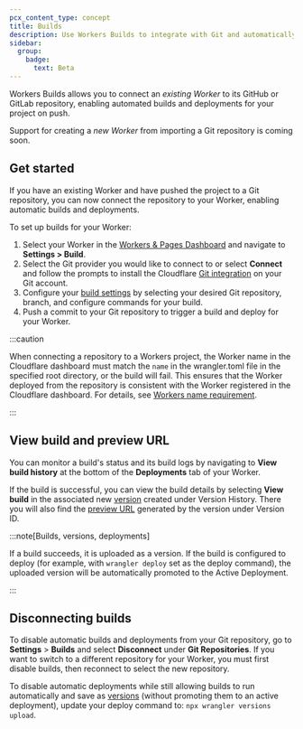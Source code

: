 ```yaml
---
pcx_content_type: concept
title: Builds
description: Use Workers Builds to integrate with Git and automatically build and deploy your Worker when pushing a change
sidebar:
  group:
    badge:
      text: Beta
---
```


Workers Builds allows you to connect an _existing Worker_ to its GitHub or GitLab repository, enabling automated builds and deployments for your project on push.

Support for creating a _new Worker_ from importing a Git repository is coming soon.

## Get started

If you have an existing Worker and have pushed the project to a Git repository, you can now connect the repository to your Worker, enabling automatic builds and deployments.

To set up builds for your Worker:

1. Select your Worker in the [Workers & Pages Dashboard](https://dash.cloudflare.com) and navigate to **Settings > Build**.
2. Select the Git provider you would like to connect to or select **Connect** and follow the prompts to install the Cloudflare [Git integration](/workers/ci-cd/builds/git-integration/) on your Git account.
3. Configure your [build settings](/workers/ci-cd/builds/configuration/) by selecting your desired Git repository, branch, and configure commands for your build.
4. Push a commit to your Git repository to trigger a build and deploy for your Worker.

:::caution

When connecting a repository to a Workers project, the Worker name in the Cloudflare dashboard must match the `name` in the wrangler.toml file in the specified root directory, or the build will fail. This ensures that the Worker deployed from the repository is consistent with the Worker registered in the Cloudflare dashboard. For details, see [Workers name requirement](/workers/ci-cd/builds/troubleshoot/#workers-name-requirement).

:::

## View build and preview URL

You can monitor a build's status and its build logs by navigating to **View build history** at the bottom of the **Deployments** tab of your Worker.

If the build is successful, you can view the build details by selecting **View build** in the associated new [version](/workers/configuration/versions-and-deployments/) created under Version History. There you will also find the [preview URL](/workers/configuration/previews/) generated by the version under Version ID.

:::note[Builds, versions, deployments]

If a build succeeds, it is uploaded as a version. If the build is configured to deploy (for example, with `wrangler deploy` set as the deploy command), the uploaded version will be automatically promoted to the Active Deployment.

:::

## Disconnecting builds

To disable automatic builds and deployments from your Git repository, go to **Settings** > **Builds** and select **Disconnect** under **Git Repositories**. If you want to switch to a different repository for your Worker, you must first disable builds, then reconnect to select the new repository.

To disable automatic deployments while still allowing builds to run automatically and save as [versions](/workers/configuration/versions-and-deployments/) (without promoting them to an active deployment), update your deploy command to: `npx wrangler versions upload`.
